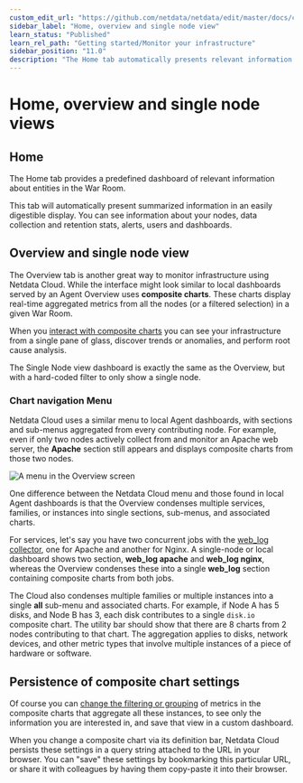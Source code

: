```yaml
---
custom_edit_url: "https://github.com/netdata/netdata/edit/master/docs/cloud/visualize/overview.md"
sidebar_label: "Home, overview and single node view"
learn_status: "Published"
learn_rel_path: "Getting started/Monitor your infrastructure"
sidebar_position: "11.0"
description: "The Home tab automatically presents relevant information of your War Room, the Overview uses compositecharts from all the nodes in a given War Room and Single Node view provides a look at a specific Node"
---
```

# Home, overview and single node views

## Home

The Home tab provides a predefined dashboard of relevant information about entities in the War Room.

This tab will automatically present summarized information in an easily digestible display. You can see information about your
nodes, data collection and retention stats, alerts, users and dashboards.

## Overview and single node view

The Overview tab is another great way to monitor infrastructure using Netdata Cloud. While the interface might look
similar to local dashboards served by an Agent Overview uses **composite charts**.
These charts display real-time aggregated metrics from all the nodes (or a filtered selection) in a given War Room.

When you [interact with composite charts](/docs/nightly/getting-started/monitor-your-infrastructure/interact-with-charts)
you can see your infrastructure from a single pane of glass, discover trends or anomalies, and perform root cause analysis.

The Single Node view dashboard is exactly the same as the Overview, but with a hard-coded filter to only show 
a single node. 

### Chart navigation Menu

Netdata Cloud uses a similar menu to local Agent dashboards, with sections
and sub-menus aggregated from every contributing node. For example, even if only two nodes actively collect from and
monitor an Apache web server, the **Apache** section still appears and displays composite charts from those two nodes.

![A menu in the Overview screen](https://user-images.githubusercontent.com/1153921/95785094-fa0ad980-0c89-11eb-8328-2ff11ac630b4.png)

One difference between the Netdata Cloud menu and those found in local Agent dashboards is that
the Overview condenses multiple services, families, or instances into single sections, sub-menus, and associated charts.

For services, let's say you have two concurrent jobs with the 
[web_log collector](/docs/nightly/data-collection/monitor-anything/quantify-logs-to-metrics/web-server-logs-apache-nginx-microsoft-iis), one for Apache and 
another for Nginx. A single-node or
local dashboard shows two section, **web_log apache** and **web_log nginx**, whereas the Overview condenses these into a
single **web_log** section containing composite charts from both jobs.

The Cloud also condenses multiple families or multiple instances into a single **all** sub-menu and associated
charts. For example, if Node A has 5 disks, and Node B has 3, each disk contributes to a single `disk.io` composite
chart. The utility bar should show that there are 8 charts from 2 nodes contributing to that chart. The aggregation applies 
to disks, network devices, and other metric types that involve multiple instances of a piece of hardware or software. 

## Persistence of composite chart settings

Of course you can 
[change the filtering or grouping](/docs/nightly/getting-started/monitor-your-infrastructure/interact-with-charts) 
of metrics in the composite charts that aggregate all these instances, to see only the information you are interested in, 
and save that view in a custom dashboard.

When you change a composite chart via its definition bar, Netdata Cloud persists these settings in a query string
attached to the URL in your browser. You can "save" these settings by bookmarking this particular URL, or share it with
colleagues by having them copy-paste it into their browser.

